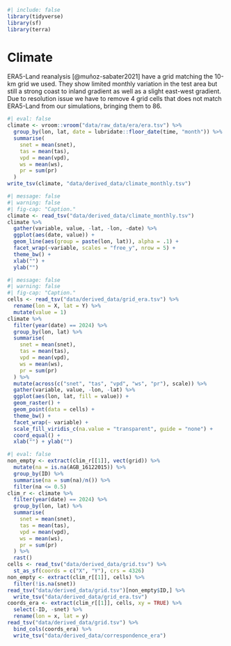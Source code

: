 ```r
#| include: false
library(tidyverse)
library(sf)
library(terra)
```

# Climate {.unnumbered}

ERA5-Land reanalysis [@muñoz-sabater2021] have a grid matching the 10-km grid we used. They show limited monthly variation in the test area but still a strong coast to inland gradient as well as a slight east-west gradient. Due to resolution issue we have to remove 4 grid cells that does not match ERA5-Land from our simulations, bringing them to 86.

```r
#| eval: false
climate <- vroom::vroom("data/raw_data/era/era.tsv") %>% 
  group_by(lon, lat, date = lubridate::floor_date(time, "month")) %>% 
  summarise(
    snet = mean(snet),
    tas = mean(tas),
    vpd = mean(vpd),
    ws = mean(ws),
    pr = sum(pr)
  )
write_tsv(climate, "data/derived_data/climate_monthly.tsv")
```

```r
#| message: false
#| warning: false
#| fig-cap: "Caption."
climate <- read_tsv("data/derived_data/climate_monthly.tsv")
climate %>% 
  gather(variable, value, -lat, -lon, -date) %>% 
  ggplot(aes(date, value)) +
  geom_line(aes(group = paste(lon, lat)), alpha = .1) +
  facet_wrap(~variable, scales = "free_y", nrow = 5) +
  theme_bw() +
  xlab("") +
  ylab("")
```

```r
#| message: false
#| warning: false
#| fig-cap: "Caption."
cells <- read_tsv("data/derived_data/grid_era.tsv") %>% 
  rename(lon = X, lat = Y) %>% 
  mutate(value = 1)
climate %>% 
  filter(year(date) == 2024) %>% 
  group_by(lon, lat) %>% 
  summarise(
    snet = mean(snet),
    tas = mean(tas),
    vpd = mean(vpd),
    ws = mean(ws),
    pr = sum(pr)
  ) %>% 
  mutate(across(c("snet", "tas", "vpd", "ws", "pr"), scale)) %>% 
  gather(variable, value, -lon, -lat) %>% 
  ggplot(aes(lon, lat, fill = value)) +
  geom_raster() +
  geom_point(data = cells) +
  theme_bw() +
  facet_wrap(~ variable) +
  scale_fill_viridis_c(na.value = "transparent", guide = "none") +
  coord_equal() +
  xlab("") + ylab("")
```

```r
#| eval: false
non_empty <- extract(clim_r[[1]], vect(grid)) %>% 
  mutate(na = is.na(AGB_16122015)) %>% 
  group_by(ID) %>% 
  summarise(na = sum(na)/n()) %>% 
  filter(na <= 0.5)
clim_r <- climate %>% 
  filter(year(date) == 2024) %>% 
  group_by(lon, lat) %>% 
  summarise(
    snet = mean(snet),
    tas = mean(tas),
    vpd = mean(vpd),
    ws = mean(ws),
    pr = sum(pr)
  ) %>% 
  rast()
cells <- read_tsv("data/derived_data/grid.tsv") %>% 
  st_as_sf(coords = c("X", "Y"), crs = 4326)
non_empty <- extract(clim_r[[1]], cells) %>% 
  filter(!is.na(snet))
read_tsv("data/derived_data/grid.tsv")[non_empty$ID,] %>% 
  write_tsv("data/derived_data/grid_era.tsv")
coords_era <- extract(clim_r[[1]], cells, xy = TRUE) %>% 
  select(-ID, -snet) %>% 
  rename(lon = x, lat = y)
read_tsv("data/derived_data/grid.tsv") %>% 
  bind_cols(coords_era) %>% 
  write_tsv("data/derived_data/correspondence_era")
```
